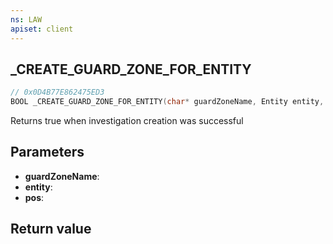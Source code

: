 ```yaml
---
ns: LAW
apiset: client
---
```

## _CREATE_GUARD_ZONE_FOR_ENTITY

```c
// 0x0D4B77E862475ED3
BOOL _CREATE_GUARD_ZONE_FOR_ENTITY(char* guardZoneName, Entity entity, Vector3 pos);
```

Returns true when investigation creation was successful

## Parameters
* **guardZoneName**:
* **entity**:
* **pos**:

## Return value